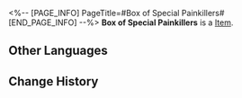 <%-- [PAGE_INFO]
PageTitle=#Box of Special Painkillers#
[END_PAGE_INFO] --%>
{{Item Infobox
|title       = Box of Special Painkillers
|id          = 140091
|image       = Item Box of Special Painkillers.png
|type        = 
|invCategory = Missions
|rarity      = 3
|effect      = 
|description = A box of medical supplies urgently needed by Natasha.
}}
{{Description|1=''"Natasha's home-made painkillers. People faint just from the smell."''}}
'''Box of Special Painkillers''' is a [[Item]].

==Other Languages==
{{Other Languages
|en   = Box of Special Painkillers
|zhs  = 一箱特制止痛剂
|zht  = 一箱特製止痛劑
|ja   = 鎮痛剤1箱
|ko   = 특제 진통제 한 상자
|es   = Caja de analgésicos especiales
|fr   = Boîte d'antidouleurs spéciaux
|ru   = Коробка особых обезболивающих
|th   = กล่องยาแก้ปวดแบบพิเศษ
|vi   = Một Hộp Thuốc Giảm Đau Đặc Chế
|de   = Kiste mit speziellen Schmerzmitteln
|id   = Sekotak Penghilang Rasa Sakit Khusus
|pt   = Caixa de Analgésicos Especiais
}}

==Change History==
{{Change History|2.0}}